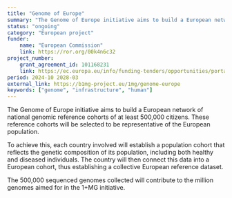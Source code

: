 ```yaml
---
title: "Genome of Europe"
summary: "The Genome of Europe initiative aims to build a European network of national genomic reference cohorts of at least 500,000 citizens."
status: "ongoing"
category: "European project"
funder:
    name: "European Commission"
    link: https://ror.org/00k4n6c32
project_number:
    grant_agreement_id: 101168231
    link: https://ec.europa.eu/info/funding-tenders/opportunities/portal/screen/opportunities/projects-details/43152860/101168231
period: 2024-10 2028-03
external_link: https://b1mg-project.eu/1mg/genome-europe
keywords: ["genome", "infrastructure", "human"]
---
```

The Genome of Europe initiative aims to build a European network of national genomic reference cohorts of at least 500,000 citizens. These reference cohorts will be selected to be representative of the European population.

To achieve this, each country involved will establish a population cohort that reflects the genetic composition of its population, including both healthy and diseased individuals. The country will then connect this data into a European cohort, thus establishing a collective European reference dataset.

The 500,000 sequenced genomes collected will contribute to the million genomes aimed for in the 1+MG initiative.
